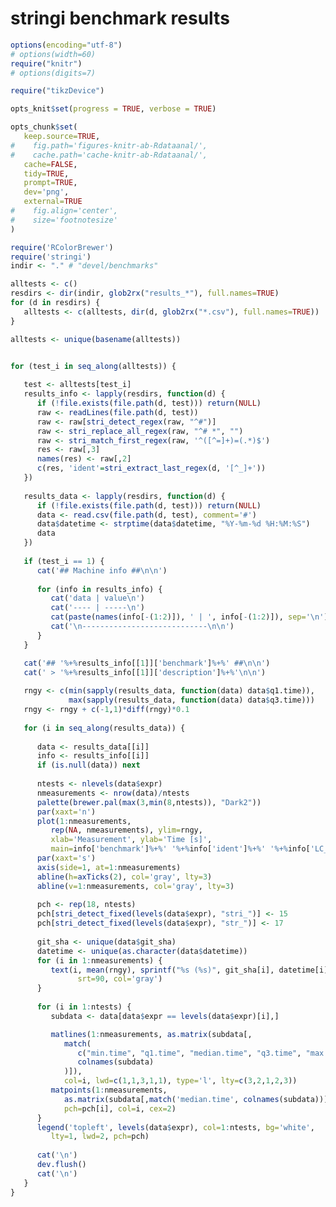 # stringi benchmark results #

```r
options(encoding="utf-8")
# options(width=60)
require("knitr")
# options(digits=7)

require("tikzDevice")

opts_knit$set(progress = TRUE, verbose = TRUE)

opts_chunk$set(
   keep.source=TRUE,
#    fig.path='figures-knitr-ab-Rdataanal/',
#    cache.path='cache-knitr-ab-Rdataanal/',
   cache=FALSE,
   tidy=TRUE,
   prompt=TRUE,
   dev='png',
   external=TRUE
#    fig.align='center',
#    size='footnotesize'
)
```


```r
require('RColorBrewer')
require('stringi')
indir <- "." # "devel/benchmarks"

alltests <- c()
resdirs <- dir(indir, glob2rx("results_*"), full.names=TRUE)
for (d in resdirs) {
   alltests <- c(alltests, dir(d, glob2rx("*.csv"), full.names=TRUE))
}

alltests <- unique(basename(alltests))


for (test_i in seq_along(alltests)) {
   
   test <- alltests[test_i]
   results_info <- lapply(resdirs, function(d) {
      if (!file.exists(file.path(d, test))) return(NULL)
      raw <- readLines(file.path(d, test))
      raw <- raw[stri_detect_regex(raw, "^#")]
      raw <- stri_replace_all_regex(raw, "^# *", "")
      raw <- stri_match_first_regex(raw, '^([^=]+)=(.*)$')
      res <- raw[,3]
      names(res) <- raw[,2]
      c(res, 'ident'=stri_extract_last_regex(d, '[^_]+'))
   })
   
   results_data <- lapply(resdirs, function(d) {
      if (!file.exists(file.path(d, test))) return(NULL)
      data <- read.csv(file.path(d, test), comment='#')      
      data$datetime <- strptime(data$datetime, "%Y-%m-%d %H:%M:%S")
      data
   })
   
   if (test_i == 1) {
      cat('## Machine info ##\n\n')
      
      for (info in results_info) {
         cat('data | value\n')
         cat('---- | -----\n')
         cat(paste(names(info[-(1:2)]), ' | ', info[-(1:2)]), sep='\n')
         cat('\n----------------------------\n\n')
      }
   }

   cat('## '%+%results_info[[1]]['benchmark']%+%' ##\n\n')
   cat(' > '%+%results_info[[1]]['description']%+%'\n\n')
   
   rngy <- c(min(sapply(results_data, function(data) data$q1.time)),
             max(sapply(results_data, function(data) data$q3.time)))
   rngy <- rngy + c(-1,1)*diff(rngy)*0.1
   
   for (i in seq_along(results_data)) {
      
      data <- results_data[[i]]
      info <- results_info[[i]]
      if (is.null(data)) next
      
      ntests <- nlevels(data$expr)
      nmeasurements <- nrow(data)/ntests
      palette(brewer.pal(max(3,min(8,ntests)), "Dark2"))
      par(xaxt='n')
      plot(1:nmeasurements,
         rep(NA, nmeasurements), ylim=rngy,
         xlab='Measurement', ylab='Time [s]',
         main=info['benchmark']%+%' '%+%info['ident']%+%' '%+%info['LC_CTYPE'])
      par(xaxt='s')
      axis(side=1, at=1:nmeasurements)
      abline(h=axTicks(2), col='gray', lty=3)
      abline(v=1:nmeasurements, col='gray', lty=3)
      
      pch <- rep(18, ntests)
      pch[stri_detect_fixed(levels(data$expr), "stri_")] <- 15
      pch[stri_detect_fixed(levels(data$expr), "str_")] <- 17
      
      git_sha <- unique(data$git_sha)
      datetime <- unique(as.character(data$datetime))
      for (i in 1:nmeasurements) {
         text(i, mean(rngy), sprintf("%s (%s)", git_sha[i], datetime[i]),
               srt=90, col='gray')
      }
      
      for (i in 1:ntests) {
         subdata <- data[data$expr == levels(data$expr)[i],]

         matlines(1:nmeasurements, as.matrix(subdata[,
            match(
               c("min.time", "q1.time", "median.time", "q3.time", "max.time"),
               colnames(subdata)
            )]),
            col=i, lwd=c(1,1,3,1,1), type='l', lty=c(3,2,1,2,3))
         matpoints(1:nmeasurements,
            as.matrix(subdata[,match('median.time', colnames(subdata))]),
            pch=pch[i], col=i, cex=2)
      }
      legend('topleft', levels(data$expr), col=1:ntests, bg='white',
         lty=1, lwd=2, pch=pch)
      
      cat('\n')
      dev.flush()
      cat('\n')   
   }
}
```
